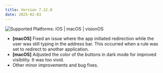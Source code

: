 ```yaml
---
title: Version 7.12.0
date: 2025-02-03
---
```


![Supported Platforms: iOS | macOS | visionOS](https://img.shields.io/badge/Platforms-iOS%20|%20macOS%20|%20visionOS-white)

* **[macOS]** Fixed an issue where the app initiated redirection while the user was still typing in the address bar. This occurred when a rule was set to redirect to another application.
* **[macOS]** Adjusted the color of the buttons in dark mode for improved visibility. It was too vivid.
* Other minor improvements and bug fixes.
